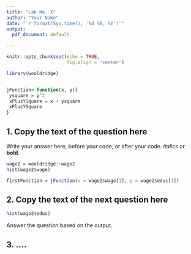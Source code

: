 ```yaml
---
title: "Lab No. X"
author: "Your Name"
date: "`r format(Sys.time(), '%d %B, %Y')`"
output:
  pdf_document: default

---
```


```r
knitr::opts_chunk$set(echo = TRUE,
                      fig.align = 'center')
```

```r
library(wooldridge)


jFunction<-function(x, y){
 ysquare = y^2 
 xPlusYSquare = x + ysquare
 xPlusYSquare
}
```


## 1. Copy the text of the question here

Write your answer here, before your code, or after your code. *italics* or **bold**.


```r

wage2 = wooldridge::wage2
hist(wage2$wage)

firstFunction = jFunction(x = wage2$wage[1], y = wage2$educ[1])

```

\newpage
## 2. Copy the text of the next question here

```r
hist(wage2$educ)
```

Answer the question based on the output.

\newpage
## 3. ....



